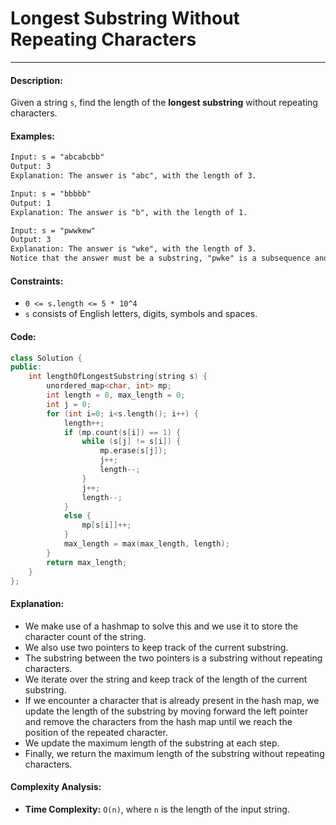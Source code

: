 # Longest Substring Without Repeating Characters

-----

#### Description: 

Given a string ```s```, find the length of the **longest substring** without repeating characters.

#### Examples:

```txt
Input: s = "abcabcbb"
Output: 3
Explanation: The answer is "abc", with the length of 3.
```

```txt
Input: s = "bbbbb"
Output: 1
Explanation: The answer is "b", with the length of 1.
```

```txt
Input: s = "pwwkew"
Output: 3
Explanation: The answer is "wke", with the length of 3.
Notice that the answer must be a substring, "pwke" is a subsequence and not a substring.
```

#### Constraints: 

 - ```0 <= s.length <= 5 * 10^4```
 - ```s``` consists of English letters, digits, symbols and spaces.

#### Code: 

```cpp
class Solution {
public:
    int lengthOfLongestSubstring(string s) {
        unordered_map<char, int> mp;
        int length = 0, max_length = 0;
        int j = 0;
        for (int i=0; i<s.length(); i++) {
            length++;
            if (mp.count(s[i]) == 1) {
                while (s[j] != s[i]) {
                    mp.erase(s[j]);
                    j++;
                    length--;
                }
                j++;
                length--;
            }
            else {
                mp[s[i]]++;
            }
            max_length = max(max_length, length);
        }
        return max_length;
    }
};
```

#### Explanation:

- We make use of a hashmap to solve this and we use it to store the character count of the string.
- We also use two pointers to keep track of the current substring.
- The substring between the two pointers is a substring without repeating characters.
- We iterate over the string and keep track of the length of the current substring.
- If we encounter a character that is already present in the hash map, we update the length of the substring by moving forward the left pointer and remove the characters from the hash map until we reach the position of the repeated character.
- We update the maximum length of the substring at each step.
- Finally, we return the maximum length of the substring without repeating characters.

#### Complexity Analysis:

- **Time Complexity:** ```O(n)```, where ```n``` is the length of the input string.



    